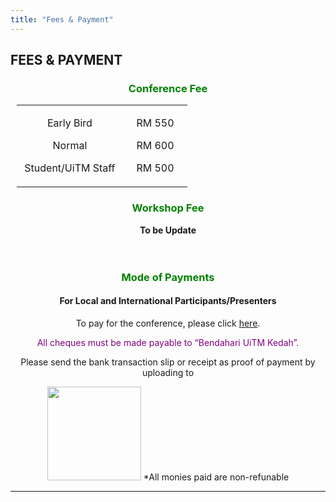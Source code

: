 ```yaml
---
title: "Fees & Payment"
---
```


## FEES & PAYMENT\

<center>
### [**Conference Fee**]{style="color:green;"}
+:----------------------------------------:+:-----------------------:+
| Early Bird                               | RM 550                  |
|                                          |                         |
| Normal                                   | RM 600                  |
|                                          |                         |
| Student/UiTM Staff                       | RM 500                  |
+------------------------------------------+-------------------------+

### [**Workshop Fee**]{style="color:green;"}\

**To be Update**\
\
\

### [**Mode of Payments**]{style="color:green;"}\

#### For Local and International Participants/Presenters\

To pay for the conference, please click [here](https://uitmpay.uitm.edu.my/otherservices/products/AAK1/02/3363){target="_blank"}.

[All cheques must be made payable to “Bendahari UiTM Kedah”.]{style="color:purple;"}\

Please send the bank transaction slip or receipt as proof of payment by uploading to\

![](images/iconfbay.png){width=150px target="_blank"}
*All monies paid are non-refunable
</center>

---